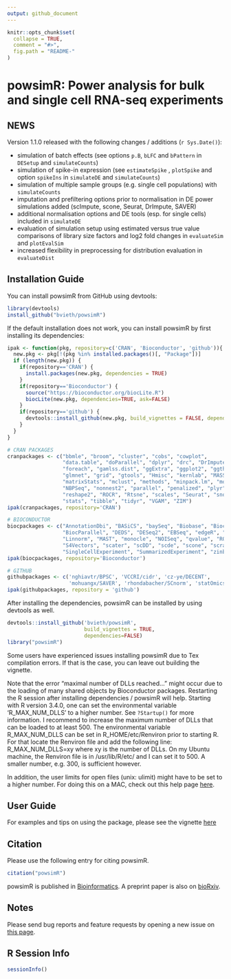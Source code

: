```yaml
---
output: github_document
---
```


<!-- README.md is generated from README.Rmd. Please edit that file -->

```r
knitr::opts_chunk$set(
  collapse = TRUE,
  comment = "#>",
  fig.path = "README-"
)
```

# powsimR: Power analysis for bulk and single cell RNA-seq experiments

## NEWS

Version 1.1.0 released with the following changes / additions (`r Sys.Date()`):

* simulation of batch effects (see options `p.B`, `bLFC` and `bPattern` in `DESetup` and `simulateCounts`)
* simulation of spike-in expression (see `estimateSpike` , `plotSpike` and option `spikeIns` in `simulateDE` and `simulateCounts`)
* simulation of multiple sample groups (e.g. single cell populations) with `simulateCounts`
* imputation and prefiltering options prior to normalisation in DE power simulations added (scImpute, scone, Seurat, DrImpute, SAVER)
* additional normalisation options and DE tools (esp. for single cells) included in `simulateDE`
* evaluation of simulation setup using estimated versus true value comparisons of library size factors and log2 fold changes in `evaluateSim` and `plotEvalSim`
* increased flexibility in preprocessing for distribution evaluation in `evaluateDist`

## Installation Guide

You can install powsimR from GitHub using devtools:

```r
library(devtools)
install_github("bvieth/powsimR")
```

If the default installation does not work, you can install powsimR by first installing its dependencies:

```r
ipak <- function(pkg, repository=c('CRAN', 'Bioconductor', 'github')){
  new.pkg <- pkg[!(pkg %in% installed.packages()[, "Package"])]
  if (length(new.pkg)) {
    if(repository=='CRAN') {
      install.packages(new.pkg, dependencies = TRUE)
    }
    if(repository=='Bioconductor') {
      source("https://bioconductor.org/biocLite.R")
      biocLite(new.pkg, dependencies=TRUE, ask=FALSE)
    }
    if(repository=='github') {
      devtools::install_github(new.pkg, build_vignettes = FALSE, dependencies=TRUE)
    }
  }
}

# CRAN PACKAGES
cranpackages <- c("bbmle", "broom", "cluster", "cobs", "cowplot", 
                  "data.table", "doParallel", "dplyr", "drc", "DrImpute", "fastICA", "fitdistrplus",
                  "foreach", "gamlss.dist", "ggExtra", "ggplot2", "ggthemes", "grDevices",
                  "glmnet", "grid", "gtools", "Hmisc", "kernlab", "MASS", 
                  "matrixStats", "mclust", "methods", "minpack.lm", "moments", "msir", 
                  "NBPSeq", "nonnest2", "parallel", "penalized", "plyr", "pscl",
                  "reshape2", "ROCR", "Rtsne", "scales", "Seurat", "snow", 
                  "stats", "tibble", "tidyr", "VGAM", "ZIM")
ipak(cranpackages, repository='CRAN')

# BIOCONDUCTOR
biocpackages <- c("AnnotationDbi", "BASiCS", "baySeq", "Biobase", "BiocGenerics", 
                  "BiocParallel", "DEDS", "DESeq2", "EBSeq", "edgeR", "IHW", "limma", 
                  "Linnorm", "MAST", "monocle", "NOISeq", "qvalue", "ROTS", "RUVSeq", 
                  "S4Vectors", "scater", "scDD", "scde", "scone", "scran", 
                  "SingleCellExperiment", "SummarizedExperiment", "zinbwave")
ipak(biocpackages, repository='Bioconductor')

# GITHUB
githubpackages <- c('nghiavtr/BPSC', 'VCCRI/cidr', 'cz-ye/DECENT', 
                    'mohuangx/SAVER', 'rhondabacher/SCnorm', 'statOmics/zingeR')
ipak(githubpackages, repository = 'github')

```

After installing the dependencies, powsimR can be installed by using devtools as well.

```r
devtools::install_github('bvieth/powsimR', 
                         build_vignettes = TRUE, 
                         dependencies=FALSE)
library("powsimR")
```

Some users have experienced issues installing powsimR due to Tex compilation errors. If that is the case, you can leave out building the vignette.

Note that the error "maximal number of DLLs reached..." might occur due to the loading of many shared objects by Bioconductor packages. Restarting the R session after installing dependencies / powsimR will help.
Starting with R version 3.4.0, one can set the environmental variable 'R_MAX_NUM_DLLS' to a higher number. See `?Startup()` for more information. I recommend to increase the maximum number of DLLs that can be loaded to at least 500. The environmental variable R\_MAX\_NUM\_DLLS can be set in R\_HOME/etc/Renviron prior to starting R. For that locate the Renviron file and add the following line: R\_MAX\_NUM\_DLLS=xy where xy is the number of DLLs.
On my Ubuntu machine, the Renviron file is in /usr/lib/R/etc/ and I can set it to 500. A smaller number, e.g. 300, is sufficient however.

In addition, the user limits for open files (unix: ulimit) might have to be set to a higher number. For doing this on a MAC, check out this help page [here](https://gist.github.com/tombigel/d503800a282fcadbee14b537735d202c).

## User Guide

For examples and tips on using the package, please see the vignette 
[here](https://github.com/bvieth/powsimR/tree/master/vignettes/powsimR.html) 

## Citation

Please use the following entry for citing powsimR.

```r
citation("powsimR")
```

powsimR is published in [Bioinformatics](https://doi.org/10.1093/bioinformatics/btx435). 
A preprint paper is also on [bioRxiv](https://doi.org/10.1101/117150). 

## Notes

Please send bug reports and feature requests by opening a new issue on 
[this page](https://github.com/bvieth/powsimR/issues).



## R Session Info

```r
sessionInfo()
```


